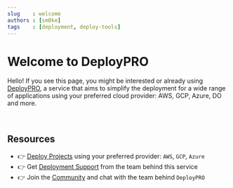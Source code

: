 ```yaml
---
slug    : welcome
authors : [sm0ke]
tags    : [deployment, deploy-tools]
---
```


# Welcome to DeployPRO

Hello! If you see this page, you might be interested or already using [DeployPRO](https://deploypro.dev/), 
a service that aims to simplify the deployment for a wide range of applications using your preferred cloud provider: AWS, GCP, Azure, DO and more.   

<!--truncate-->

<br />

## Resources

- 👉 [Deploy Projects](https://deploypro.dev/) using your preferred provider: `AWS`, `GCP`, `Azure`
- 👉 Get [Deployment Support](https://deploypro.dev/support/) from the team behind this service
- 👉 Join the [Community](https://discord.gg/qQhjQZhnur) and chat with the team behind `DeployPRO`